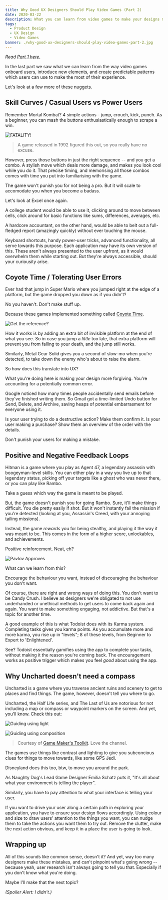 ```yaml
---
title: Why Good UX Designers Should Play Video Games (Part 2)
date: 2020-03-22
description: What you can learn from video games to make your designs more forgiving, reinforce behaviours you want, and how to not make your application into a maze..
tags:
  - Product Design
  - UX Design
  - Video Games
banner: ./why-good-ux-designers-should-play-video-games-part-2.jpg
---
```


*Read [Part 1 here.](../why-good-ux-designers-should-play-video-games-part-1)*

In the last part we saw what we can learn from the way video games onboard users, introduce new elements, and create predictable patterns which users can use to make the most of their experience.

Let's look at a few more of these nuggets.

## Skill Curves / Casual Users vs Power Users

Remember Mortal Kombat? 4 simple actions - jump, crouch, kick, punch. As a beginner, you can mash the buttons enthusiastically enough to scrape a win.

![FATALITY!](https://media1.giphy.com/media/OCgTKYSVnf7iM/giphy.gif)
> A game released in 1992 figured this out, so you really have no excuse.

However, press those buttons in just the right sequence -- and you get a combo. A stylish move which deals more damage, and makes you look cool while you do it. That precise timing, and memorising all those combos comes with time you put into familiarising with the game. 

The game won't punish you for not being a pro. But it will scale to accomodate you when you become a badass. 

Let's look at Excel once again. 

A college student would be able to use it, clicking around to move between cells, click around for basic functions like sums, differences, averages, etc. 

A hardcore accountant, on the other hand, would be able to belt out a full-fledged report (amazingly quickly) without ever touching the mouse. 

Keyboard shortcuts, handy power-user tricks, advanced functionality, all serve towards this purpose. Each application may have its own version of this. These aren't always presented to the user upfront, as it would overwhelm them while starting out. But they're always accessible, should your curiousity arise.

## Coyote Time / Tolerating User Errors

Ever had that jump in Super Mario where you jumped right at the edge of a platform, but the game dropped you down as if you didn't?

No you haven't. Don't make stuff up. 

Because these games implemented something called [Coyote Time](https://www.youtube.com/watch?v=LeaaKRufdMc).

![Get the reference?](https://dcewboipbvgi2.cloudfront.net/sites/default/files/styles/article_hero_image/public/articles/11152012_WileECoyote_article.jpg?itok=uoq7Z9RX)

How it works is by adding an extra bit of invisible platform at the end of what you see. So in case you jump a *little* too late, that extra platform will prevent you from falling to your death, and the jump still works.

Similarly, Metal Gear Solid gives you a second of slow-mo when you're detected, to take down the enemy who's about to raise the alarm.

So how does this translate into UX? 

What you're doing here is making your design more forgiving. You're accounting for a potentially common error. 

Google noticed how many times people accidentally send emails before they've finished writing them. So Gmail got a time-limited Undo button for Send, Delete, and Archive, saving heaps of potential embarrasment for everyone using it. 

Is your user trying to do a destructive action? Make them confirm it. 
Is your user making a purchase? Show them an overview of the order with the details.

Don't punish your users for making a mistake.

## Positive and Negative Feedback Loops

Hitman is a game where you play as Agent 47, a legendary assassin with boogeyman-level skills. You can either play in a way you live up to that legendary status, picking off your targets like a ghost who was never there, or you can play like Rambo. 

Take a guess which way the game is meant to be played. 

But, the game doesn't punish you for going Rambo. Sure, it'll make things difficult. You die pretty easily if shot. But it won't instantly fail the mission if you're detected (looking at you, Assassin's Creed, with your annoying tailing missions).

Instead, the game *rewards* you for being stealthy, and playing it the way it was meant to be. This comes in the form of a higher score, unlockables, and achievements.

Positive reinforcement. Neat, eh?

![Pavlov Approves](./pavlov-approves.jpg)

What can we learn from this?

Encourage the behaviour you want, instead of discouraging the behaviour you don't want. 

Of course, there are right and wrong ways of doing this. You don't want to be Candy Crush. I believe as designers we're obligated to not use underhanded or unethical methods to get users to come back again and again. You want to make something engaging, not addictive. But that's a topic for another time.

[//]: # "Take Reddit vs Snapchat/Instagram as an example. You keep opening Instagram once an hour because of your FOMO. Not because it's giving you more value every hour. When you're looking for pure, engaging content, you know you can just plop onto Reddit to the sub/community of your interest."

A good example of this is what Todoist does with its Karma system. Completing tasks gives you karma points. As you accumulate more and more karma, you rise up in "levels"; 8 of these levels, from Beginner to Expert to 'Enlightened'.

See? Todoist essentially gamifies using the app to complete your tasks, without making it the reason you're coming back. The encouragement works as positive trigger which makes you feel *good* about using the app.

## Why Uncharted doesn't need a compass

Uncharted is a game where you traverse ancient ruins and scenery to get to places and find things. The game, however, doesn't tell you where to go.

Uncharted, the Half Life series, and The Last of Us are notorious for not including a map or compass or waypoint markers on the screen. And yet, you'll know. Check this out:

![Guiding using light](./guiding-using-light.jpg)

![Guiding using composition](./guiding-using-composition.jpg)
>Courtesy of [Game Maker's Toolkit](https://www.youtube.com/watch?v=k70_jvVOcG0). Love the channel.

The games use things like contrast and lighting to give you subconcious clues for things to move towards, like some GPS Jedi.

Disneyland does this too, btw, to move you around the park. 

As Naughty Dog's Lead Game Designer Emilia Schatz puts it, "It's all about what your environment is telling the player".

Similarly, you have to pay attention to what your interface is telling your user. 

If you want to drive your user along a certain path in exploring your application, you have to ensure your design flows accordingly. Using colour and size to draw users' attention to the things you want, you can nudge them to take the actions you want them to try out. Remove the clutter, make the next action obvious, and keep it in a place the user is going to look.

## Wrapping up

All of this sounds like common sense, doesn't it? And yet, way too many designers make these mistakes, and can't pinpoint what's going wrong -- because yeah, user research isn't always going to tell you that. Especially if you don't know what you're doing. 

Maybe I'll make that the next topic?

*(Spoiler Alert: I didn't.)*